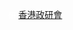 <span style="height:{{{1|20px}}}; width:{{{1|20px}}};text-align:center; font-size:85%; color:#FFFFFF; display:inline-block; background:{{Party meta/color/香港政研會}}; border-radius:50%">研</span>&nbsp;[[香港政研會]]<noinclude>
{{Documentation}}
[[Category:香港政党标示模板|{{PAGENAME}}]]
</noinclude>